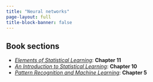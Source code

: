 ```yaml
---
title: "Neural networks"
page-layout: full
title-block-banner: false
---
```



::: {.callout-tip}
## Book sections

- [*Elements of Statistical Learning*](https://hastie.su.domains/ElemStatLearn/): **Chapter 11**
- [*An Introduction to Statistical Learning*](https://www.statlearning.com/): **Chapter 10**
- [*Pattern Recognition and Machine Learning*](https://www.microsoft.com/en-us/research/publication/pattern-recognition-machine-learning/): **Chapter 5**
:::